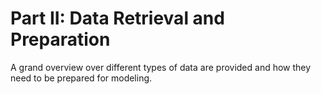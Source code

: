 # Part II: Data Retrieval and Preparation {#sec-data}

A grand overview over different types of data are provided and how they need to be prepared for modeling.
